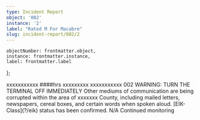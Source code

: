 ```yaml
---
type: Incident Report
object: '002'
instance: '2'
label: "Rated M For Macabre"
slug: incident-report/002/2
---
```


    objectNumber: frontmatter.object,
    instance: frontmatter.instance,
    label: frontmatter.label
};

<IncidentReport item={item} slug={frontmatter.slug}>
    <Fragment slot="date"><RedactedDate/></Fragment>
    <Fragment slot="incidentType"><Redacted>xxxxxxxxxxx</Redacted></Fragment>
    <Fragment slot="time"><Redacted>####</Redacted>hrs</Fragment>
    <Fragment slot="reportedBy"><Redacted>xxxxxxxxx</Redacted></Fragment>
    <Fragment slot="location"><Redacted>xxxxxxxxxxx</Redacted></Fragment>
    <Fragment slot="object">002</Fragment>
    <Fragment slot="description">
        <Warning>WARNING: TURN THE TERMINAL OFF IMMEDIATELY</Warning>
        Other mediums of communication are being corrupted within the area of <Redacted>xxxxxxx</Redacted> County,
        including mailed letters, newspapers, cereal boxes, and certain words when spoken aloud.
        [EIK-Class](?/eik) status has been confirmed.
    </Fragment>
    <Fragment slot="witnessExplanation">N/A</Fragment>
    <Fragment slot="followup">Continued monitoring</Fragment>
</IncidentReport>
